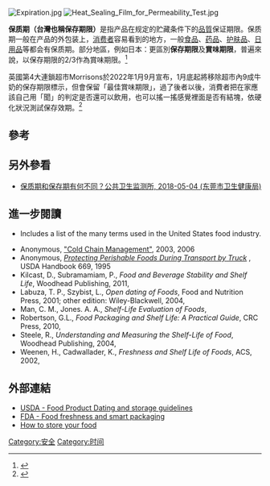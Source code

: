 {{noteTA
|T=zh-cn:保质期; zh-tw:有效日期
|1=zh-cn:保质期; zh-tw:有效日期
}}
{{不是|最佳食用日期}}

{{refimprove|time=2014-06-27T10:24:57+00:00}}

[[File:Expiration.jpg|thumb]]
[[File:Heat_Sealing_Film_for_Permeability_Test.jpg|thumb]]

'''保质期（台灣也稱保存期限）'''是指产品在规定的贮藏条件下的[[品質|品質]]保证期限。保质期一般在产品的外包装上，[[消费者|消费者]]容易看到的地方，一般[[食品|食品]]、[[药品|药品]]、[[护肤品|护肤品]]、[[日用品|日用品]]等都会有保质期。部分地區，例如日本：更區別'''保存期限'''及'''賞味期限'''，普遍來說，以保存期限的2/3作為賞味期限。<ref>{{Cite web|title=賞味期限與消費期限差在哪？專家教你看懂外國包裝！|url=https://www.medpartner.club/best-before-expiry-date-difference/|access-date=2022-06-07|date=2019-02-25|last=medpartner|work=美的好朋友|language=zh-Hant}}</ref>

英國第4大連鎖超市Morrisons於2022年1月9月宣布，1月底起將移除超市內9成牛奶的保存期限標示，但會保留「最佳賞味期限」，過了後者以後，消費者把在家應該自己用「聞」的判定是否還可以飲用，也可以搖一搖感覺裡面是否有結塊，依硬化狀況測試保存效期。<ref>{{Cite web|title=Why is Morrisons removing 'use by' dates from milk – and is it safe?|url=https://www.heraldscotland.com/news/19853492.morrisons-removing-use-by-dates-milk---safe/|access-date=2022-06-07|work=HeraldScotland|language=en}}</ref>

== 參考 ==
{{Reflist|30em}}

== 另外參看 ==
* [http://www.pianguan.gov.cn/dmpg/xzqh/ 保质期和[[保存期限|保存期]]有何不同？公共卫生监测所, 2018-05-04 (东莞市卫生健康局)] {{Wayback|url=http://www.pianguan.gov.cn/dmpg/xzqh/ |date=20220214095132 }}

== 進一步閱讀 ==
* {{Cite news |title=New Guidelines Seek to Provide Clarity on Food Expiration Dates |date=17 February 2017 |work=[[All_Things_Considered|All Things Considered]] |publisher=[[NPR|NPR]] |location=U.S. |access-date=19 February 2017}}  Includes a list of the many terms used in the United States food industry.
* Anonymous, [https://web.archive.org/web/20120208110853/http://www.iaph.uni-bonn.de/Coldchain/ "Cold Chain Management"], 2003, 2006
* Anonymous, [http://www.ams.usda.gov/AMSv1.0/getfile?dDocName=STELDEV3021003 ''Protecting Perishable Foods During Transport by Truck''] {{Wayback|url=http://www.ams.usda.gov/AMSv1.0/getfile?dDocName=STELDEV3021003 |date=20140516041635 }}, USDA Handbook 669, 1995
* Kilcast, D., Subramamiam, P., ''Food and Beverage Stability and Shelf Life'', Woodhead Publishing, 2011, {{ISBN|978-1-84569-701-3}}
* Labuza, T. P., Szybist, L.,  ''Open dating of Foods'', Food and Nutrition Press, 2001; other edition: Wiley-Blackwell, 2004, {{ISBN|0-917678-53-2}}
* Man, C. M., Jones. A. A., ''Shelf-Life Evaluation of Foods'', {{ISBN|0-8342-1782-1}}
* Robertson, G.L., ''Food Packaging and Shelf Life: A Practical Guide'', CRC Press, 2010, {{ISBN|978-1-4200-7844-2}}
* Steele, R., ''Understanding and Measuring the Shelf-Life of Food'', Woodhead Publishing, 2004, {{ISBN|1-85573-732-9}}
* Weenen, H., Cadwallader, K., ''Freshness and Shelf Life of Foods'', ACS, 2002, {{ISBN|0-8412-3801-4}}

== 外部連結 ==
{{commons category|Shelf life}}
*[http://www.fsis.usda.gov/wps/portal/fsis/topics/food-safety-education/get-answers/food-safety-fact-sheets/food-labeling/food-product-dating/food-product-dating USDA - Food Product Dating and storage guidelines] {{Wayback|url=http://www.fsis.usda.gov/wps/portal/fsis/topics/food-safety-education/get-answers/food-safety-fact-sheets/food-labeling/food-product-dating/food-product-dating |date=20201201111750 }}
*[https://web.archive.org/web/20090401172349/http://www.fda.gov/Fdac/features/2002/502_food.html FDA - Food freshness and smart packaging]
*[https://web.archive.org/web/20111130021707/http://www.csiro.au/resources/refrigerated-storage-of-perishable-foods How to store your food]

{{包裝}}

[[Category:安全|Category:安全]]
[[Category:时间|Category:时间]]